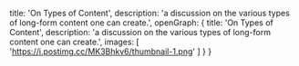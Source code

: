   title: 'On Types of Content',
  description:
    'a discussion on the various types of long-form content one can create.',
  openGraph: {
    title: 'On Types of Content',
    description:
      'a discussion on the various types of long-form content one can create.',
    images: [
      'https://i.postimg.cc/MK3Bhkv6/thumbnail-1.png'
    ]
  }
}
